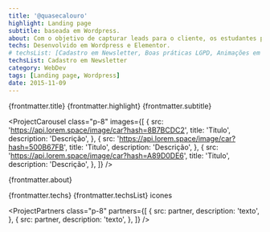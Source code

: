 ```yaml
---
title: '@quasecalouro'
highlight: Landing page
subtitle: baseada em Wordpress.
about: Com o objetivo de capturar leads para o cliente, os estudantes puderam acompanhar a conteúdos exclusivos na plataforma (material didático, video-aulas e etc).
techs: Desenvolvido em Wordpress e Elementor.
# techsList: [Cadastro em Newsletter, Boas práticas LGPD, Animações em CSS, Design responsivo, Simulado de prova (ENADE)]
techsList: Cadastro em Newsletter
category: WebDev
tags: [Landing page, Wordpress]
date: 2015-11-09
---
```






<ProjectHero heroSrc={heroImage}>
	<span slot="title">{frontmatter.title}</span>
	<span slot="highlight">{frontmatter.highlight}</span>
	<span slot="subtitle">{frontmatter.subtitle}</span>
</ProjectHero>


<ProjectCarousel
	class="p-8"
	images={[
		{
			src: 'https://api.lorem.space/image/car?hash=8B7BCDC2',
			title: 'Titulo',
			description: 'Descrição',
		},
		{
			src: 'https://api.lorem.space/image/car?hash=500B67FB',
			title: 'Titulo',
			description: 'Descrição',
		},
		{
			src: 'https://api.lorem.space/image/car?hash=A89D0DE6',
			title: 'Titulo',
			description: 'Descrição',
		},
	]}
/>

<ProjectDetails class="p-8">
	<p slot="about">{frontmatter.about}</p>
	<span slot="techs">{frontmatter.techs}</span>
	<span slot="techsList">{frontmatter.techsList}</span>
	<span slot="techIcons">icones</span>
</ProjectDetails>

<ProjectPartners
	class="p-8"
	partners={[
		{
			src: partner,
			description: 'texto',
		},
		{
			src: partner,
			description: 'texto',
		},
	]}
/>
